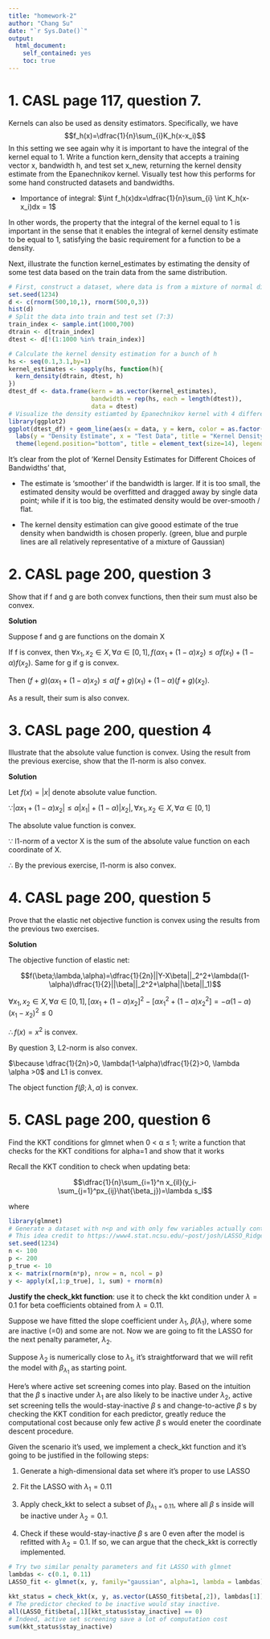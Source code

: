 ```yaml
---
title: "homework-2"
author: "Chang Su"
date: "`r Sys.Date()`"
output:
  html_document:
    self_contained: yes
    toc: true
---
```

<!--
%\VignetteEngine{knitr::rmarkdown}
%\VignetteIndexEntry{The Vignette for Homework 3}
-->

# 1. CASL page 117, question 7.
 Kernels can also be used as density estimators. Specifically, we have
$$f_h(x)=\dfrac{1}{n}\sum_{i}K_h(x-x_i)$$
In this setting we see again why it is important to have the integral of the kernel equal to 1. Write a function kern_density that accepts a training vector x, bandwidth h, and test set x_new, returning the kernel density estimate from the Epanechnikov kernel. Visually test how this performs for some hand constructed datasets and bandwidths.

* Importance of integral:
$\int f_h(x)dx=\dfrac{1}{n}\sum_{i} \int K_h(x-x_i)dx = 1$

In other words, the property that the integral of the kernel equal to 1 is important in the sense that it enables the integral of kernel density estimate to be equal to 1, satisfying the basic requirement for a function to be a density.

Next, illustrate the function kernel_estimates by estimating the density of some test data based on the train data from the same distribution.

```r
# First, construct a dataset, where data is from a mixture of normal distribution
set.seed(1234)
d <- c(rnorm(500,10,1), rnorm(500,0,3))
hist(d)
# Split the data into train and test set (7:3)
train_index <- sample.int(1000,700)
dtrain <- d[train_index]
dtest <- d[!(1:1000 %in% train_index)]
```

```r
# Calculate the kernel density estimation for a bunch of h
hs <- seq(0.1,3.1,by=1)
kernel_estimates <- sapply(hs, function(h){
  kern_density(dtrain, dtest, h)
})
dtest_df <- data.frame(kern = as.vector(kernel_estimates),
                       bandwidth = rep(hs, each = length(dtest)),
                       data = dtest)
# Visualize the density estiamted by Epanechnikov kernel with 4 different bandwidths.
library(ggplot2)
ggplot(dtest_df) + geom_line(aes(x = data, y = kern, color = as.factor(bandwidth))) + scale_color_discrete(name = "Bandwidth") +
  labs(y = "Density Estimate", x = "Test Data", title = "Kernel Density Estimates for Different Choices of Bandwidths") +
  theme(legend.position="bottom", title = element_text(size=14), legend.text=element_text(size=12))
```

It's clear from the plot of 'Kernel Density Estimates for Different Choices of Bandwidths' that, 

- The estimate is 'smoother' if the bandwidth is larger. If it is too small, the estimated density would be overfitted and dragged away by single data point; while if it is too big, the estimated density would be over-smooth / flat.

- The kernel density estimation can give goood estimate of the true density when bandwidth is chosen properly. (green, blue and purple lines are all relatively representative of a mixture of Gaussian)


# 2. CASL page 200, question 3
Show that if f and g are both convex functions, then their sum must also be convex.

$\textbf{Solution}$

Suppose f and g are functions on the domain X

If f is convex, then $\forall x_1,x_2 \in X, \forall \alpha \in [0,1], f(\alpha x_1 + (1-\alpha)x_2) \leq \alpha f(x_1) + (1-\alpha) f(x_2)$. Same for g if g is convex.

Then $(f+g)(\alpha x_1 + (1-\alpha)x_2) \leq \alpha (f+g)(x_1) + (1-\alpha) (f+g)(x_2)$. 

As a result, their sum is also convex.

# 3. CASL page 200, question 4
Illustrate that the absolute value function is convex. Using the result from the previous exercise, show that the l1-norm is also convex.

$\textbf{Solution}$

Let $f(x)=|x|$ denote absolute value function.

$\because |\alpha x_1 + (1-\alpha)x_2| \leq \alpha |x_1| + (1-\alpha)|x_2|, \forall x_1,x_2 \in X, \forall \alpha \in [0,1]$

The absolute value function is convex.

$\because$ l1-norm of a vector X is the sum of the absolute value function on each coordinate of X.

$\therefore$ By the previous exercise, l1-norm is also convex.

# 4. CASL page 200, question 5
Prove that the elastic net objective function is convex using the results from the previous two exercises.

$\textbf{Solution}$

The objective function of elastic net:

$$f(\beta;\lambda,\alpha)=\dfrac{1}{2n}||Y-X\beta||_2^2+\lambda((1-\alpha)\dfrac{1}{2}||\beta||_2^2+\alpha||\beta||_1)$$

$\forall x_1,x_2 \in X, \forall \alpha \in [0,1], [\alpha x_1 + (1-\alpha)x_2]^2 - [\alpha x_1^2+(1-\alpha)x_2^2]=-\alpha(1-\alpha)(x_1-x_2)^2 \leq 0$

$\therefore f(x)=x^2$ is convex.

By question 3, L2-norm is also convex.

$\because \dfrac{1}{2n}>0, \lambda(1-\alpha)\dfrac{1}{2}>0, \lambda \alpha >0$ and L1 is convex.

The object function $f(\beta;\lambda,\alpha)$ is convex.

# 5. CASL page 200, question 6
Find the KKT conditions for glmnet when 0 < α ≤ 1; write a function that checks for the KKT conditions for alpha=1 and show that it works

Recall the KKT condition to check when updating beta:

$$\dfrac{1}{n}\sum_{i=1}^n x_{il}(y_i-\sum_{j=1}^px_{ij}\hat{\beta_j})=\lambda s_l$$

where
\begin{aligned}
s_l \in  \begin{cases}
1 & \beta_j > 0 \\
-1 & \beta_j < 0 \\
[-1,1] & \beta_j = 0 \\
\end{cases}
\end{aligned}

```r
library(glmnet)
# Generate a dataset with n<p and with only few variables actually contributing to the prediction
# This idea credit to https://www4.stat.ncsu.edu/~post/josh/LASSO_Ridge_Elastic_Net_-_Examples.html
set.seed(1234)
n <- 100
p <- 200
p_true <- 10
x <- matrix(rnorm(n*p), nrow = n, ncol = p)
y <- apply(x[,1:p_true], 1, sum) + rnorm(n)
```

$\textbf{Justify the check_kkt function}$: use it to check the kkt condition under $\lambda=0.1$ for beta coefficients obtained from $\lambda=0.11$.

Suppose we have fitted the slope coefficient under $\lambda_1$, $\beta(\lambda_1)$, where some are inactive (=0) and some are not. Now we are going to fit the LASSO for the next penalty parameter, $\lambda_2$.

Suppose $\lambda_2$ is numerically close to $\lambda_1$, it's straightforward that we will refit the model with $\beta_{\lambda_1}$ as starting point.

Here's where active set screening comes into play. Based on the intuition that the $\beta$ s inactive under $\lambda_1$ are also likely to be inactive under $\lambda_2$, active set screening tells the would-stay-inactive $\beta$ s and change-to-active $\beta$ s by checking the KKT condition for each predictor, greatly reduce the computational cost because only few active $\beta$ s would eneter the coordinate descent procedure.

Given the scenario it's used, we implement a check_kkt function and it's going to be justified in the following steps:

1. Generate a high-dimensional data set where it's proper to use LASSO

2. Fit the LASSO with $\lambda_1=0.11$

3. Apply $\text{check_kkt}$ to select a subset of $\beta_{\lambda_1=0.11}$, where all $\beta$ s inside will be inactive under $\lambda_2=0.1$.

4. Check if these would-stay-inactive $\beta$ s are 0 even after the model is refitted with $\lambda_2=0.1$. If so, we can argue that the check_kkt is correctly implemented.

```r
# Try two similar penalty parameters and fit LASSO with glmnet
lambdas <- c(0.1, 0.11)
LASSO_fit <- glmnet(x, y, family="gaussian", alpha=1, lambda = lambdas)

kkt_status = check_kkt(x, y, as.vector(LASSO_fit$beta[,2]), lambdas[1])
# The predictor checked to be inactive would stay inactive.
all(LASSO_fit$beta[,1][kkt_status$stay_inactive] == 0)
# Indeed, active set screening save a lot of computation cost
sum(kkt_status$stay_inactive)
```



